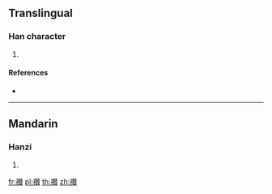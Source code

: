 {{character info/new}}
==Translingual==

===Han character===
{{Han char|rn=113|rad=示|as=19|sn=24|four=34286|canj=IFHUC}}

# {{defn|Han|sort=示19}}

====References====
* {{Han ref|kx=0847.330|dkj=24874|dj=1269.180|hdz=42412.110|uh=79B6|ud=31158|bh=F8B7|bd=63671}}

----

==Mandarin==

===Hanzi===
{{cmn-hanzi|pin=[[zǎn]] ([[zan3]])|wg=tsan<sup>3</sup>}}

# {{defn|lang=cmn|sort=示19}}

[[fr:禶]]
[[pl:禶]]
[[th:禶]]
[[zh:禶]]